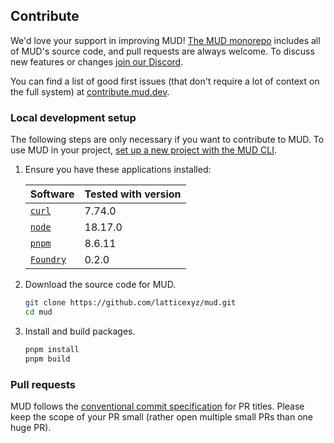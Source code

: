 ## Contribute

We'd love your support in improving MUD! [The MUD monorepo](https://github.com/latticexyz/mud) includes all of MUD's source code, and pull requests are always welcome.
To discuss new features or changes [join our Discord](https://lattice.xyz/discord).

You can find a list of good first issues (that don't require a lot of context on the full system) at [contribute.mud.dev](https://contribute.mud.dev).

### Local development setup

The following steps are only necessary if you want to contribute to MUD. To use MUD in your project, [set up a new project with the MUD CLI](/quick-start).

1. Ensure you have these applications installed:

   | Software                                                 | Tested with version |
   | -------------------------------------------------------- | ------------------- |
   | [`curl`](https://curl.se/)                               | 7.74.0              |
   | [`node`](https://nodejs.org/en/download/package-manager) | 18.17.0             |
   | [`pnpm`](https://pnpm.io/)                               | 8.6.11              |
   | [`Foundry`](https://getfoundry.sh/)                      | 0.2.0               |

1. Download the source code for MUD.

   ```sh copy
   git clone https://github.com/latticexyz/mud.git
   cd mud
   ```

1. Install and build packages.

   ```sh copy
   pnpm install
   pnpm build
   ```

### Pull requests

MUD follows the [conventional commit specification](https://www.conventionalcommits.org/en/v1.0.0/) for PR titles.
Please keep the scope of your PR small (rather open multiple small PRs than one huge PR).
